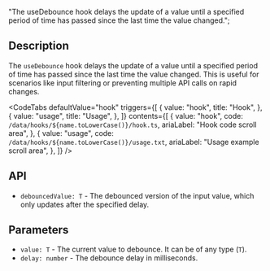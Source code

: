   "The useDebounce hook delays the update of a value until a specified period of time has passed since the last time the value changed.";


<Heading title={name} color={roughNotationColor} />

## Description

The `useDebounce` hook delays the update of a value until a specified period of time has passed since the last time the value changed. This is useful for scenarios like input filtering or preventing multiple API calls on rapid changes.

<Separator className="my-5" aria-hidden="true" />

<CodeTabs
  defaultValue="hook"
  triggers={[
    {
      value: "hook",
      title: "Hook",
    },
    {
      value: "usage",
      title: "Usage",
    },
  ]}
  contents={[
    {
      value: "hook",
      code: `/data/hooks/${name.toLowerCase()}/hook.ts`,
      ariaLabel: "Hook code scroll area",
    },
    {
      value: "usage",
      code: `/data/hooks/${name.toLowerCase()}/usage.txt`,
      ariaLabel: "Usage example scroll area",
    },
  ]}
/>

## API

- `debouncedValue: T` - The debounced version of the input value, which only updates after the specified delay.

## Parameters

- `value: T` - The current value to debounce. It can be of any type (`T`).
- `delay: number` - The debounce delay in milliseconds.
